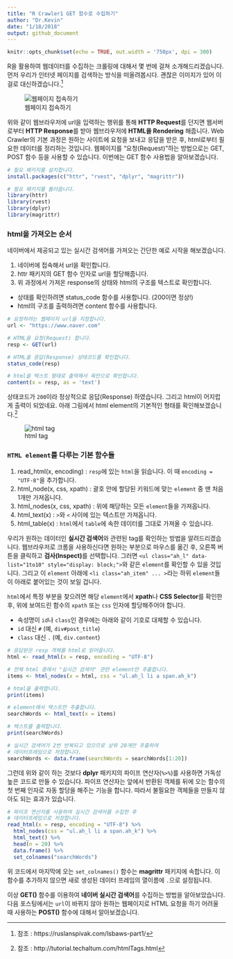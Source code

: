 ```yaml
---
title: "R Crawler1 GET 함수로 수집하기"
author: "Dr.Kevin"
date: "1/18/2018"
output: github_document
---
```


```r
knitr::opts_chunk$set(echo = TRUE, out.width = '750px', dpi = 300)
```

R을 활용하여 웹데이터를 수집하는 크롤링에 대해서 몇 번에 걸쳐 소개해드리겠습니다. 먼저 우리가 인터넷 페이지를 검색하는 방식을 떠올려봅시다. 괜찮은 이미지가 있어 이걸로 대신하겠습니다.^[참조 : https://ruslanspivak.com/lsbaws-part1/]

![웹페이지 접속하기](https://ruslanspivak.com/lsbaws-part1/LSBAWS_HTTP_request_response.png)

위와 같이 웹브라우저에 url을 입력하는 행위를 통해 **HTTP Request**를 던지면 웹서버로부터 **HTTP Response**를 받아 웹브라우저에 **HTML을 Rendering** 해줍니다. Web Crawler의 기본 과정은 원하는 사이트에 요청을 보내고 응답을 받은 후, html로부터 필요한 데이터를 정리하는 것입니다. 웹페이지를 "요청(Request)"하는 방법으로는 GET, POST 함수 등을 사용할 수 있습니다. 이번에는 GET 함수 사용법을 알아보겠습니다. 

```r
# 필요 패키지를 설치합니다.
install.packages(c("httr", "rvest", "dplyr", "magrittr"))
```

```r
# 필요 패키지를 불러옵니다.
library(httr)
library(rvest)
library(dplyr)
library(magrittr)
```

### html을 가져오는 순서  

네이버에서 제공되고 있는 실시간 검색어를 가져오는 간단한 예로 시작을 해보겠습니다.  

1. 네이버에 접속해서 url을 확인합니다.  
1. httr 패키지의 GET 함수 인자로 url을 할당해줍니다.  
1. 위 과정에서 가져온 response의 상태와 html의 구조를 텍스트로 확인합니다.  
  - 상태를 확인하려면 status_code 함수를 사용합니다. (200이면 정상!)  
  - html의 구조를 출력하려면 content 함수를 사용합니다.  

```r
# 요청하려는 웹페이지 url을 지정합니다. 
url <- "https://www.naver.com"

# HTML을 요청(Request) 합니다.
resp <- GET(url)

# HTML을 응답(Response) 상태코드를 확인합니다.
status_code(resp)
```

```r
# html을 텍스트 형태로 출력해서 육안으로 확인합니다.
content(x = resp, as = 'text')
```

상태코드가 `200`이라 정상적으로 응답(Response) 하였습니다. 그리고 html이 어지럽게 출력이 되었네요. 아래 그림에서 html element의 기본적인 형태를 확인해보겠습니다.^[참조 : http://tutorial.techaltum.com/htmlTags.html]

![html tag](http://tutorial.techaltum.com/images/element.png)

### `HTML element`를 다루는 기본 함수들  

1. read_html(x, encoding) : `resp`에 있는 `html`을 읽습니다. 이 때 `encoding = "UTF-8"`을 추가합니다.  
1. html_node(x, css, xpath) : 괄호 안에 할당된 키워드에 맞는 `element` 중 맨 처음 1개만 가져옵니다.  
1. html_nodes(x, css, xpath) : 위에 해당하는 모든 `element`들을 가져옵니다.  
1. html_text(x) : `>`와 `<` 사이에 있는 텍스트만 가져옵니다.  
1. html_table(x) : `html`에서 `table`에 속한 데이터를 그대로 가져올 수 있습니다.  

우리가 원하는 데이터인 **실시간 검색어**와 관련된 tag를 확인하는 방법을 알려드리겠습니다. 웹브라우저로 크롬을 사용하신다면 원하는 부분으로 마우스를 옮긴 후, 오른쪽 버튼을 클릭하고 **검사(Inspect)**를 선택합니다. 그러면 `<ul class="ah_l" data-list="1to10" style="display: block;">`와 같은 `element`를 확인할 수 있을 것입니다. 그리고 이 `element` 아래에 `<li class="ah_item" ... >`라는 하위 `element`들이 아래로 붙어있는 것이 보일 겁니다. 

`html`에서 특정 부분을 찾으려면 해당 `element`에서 **xpath**나 **CSS Selector**를 확인한 후, 위에 보여드린 함수의 `xpath` 또는 `css` 인자에 할당해주어야 합니다.  

  - 속성명이 `id`나 `class`인 경우에는 아래와 같이 기호로 대체할 수 있습니다.  
  - `id` 대신 `#` (예, `div#post_title`)  
  - `class` 대신 `.` (예, `div.content`)  

```r
# 응답받은 resp 객체를 html로 읽어옵니다. 
html <- read_html(x = resp, encoding = "UTF-8")

# 전체 html 중에서 "실시간 검색어" 관련 element만 추출합니다.
items <- html_nodes(x = html, css = "ul.ah_l li a span.ah_k")

# html을 출력합니다. 
print(items)

# element에서 텍스트만 추출합니다.
searchWords <- html_text(x = items)

# 텍스트를 출력합니다. 
print(searchWords)

# 실시간 검색어가 2번 반복되고 있으므로 상위 20개만 추출하여
# 데이터프레임으로 저장합니다.
searchWords <- data.frame(searchWords = searchWords[1:20])
```

그런데 위와 같이 하는 것보다 **dplyr** 패키지의 파이프 연산자(`%>%`)를 사용하면 가독성 높은 코드로 만들 수 있습니다. 파이프 연산자는 앞에서 반환된 객체를 뒤에 오는 함수의 첫 번째 인자로 자동 할당을 해주는 기능을 합니다. 따라서 불필요한 객체들을 만들지 않아도 되는 효과가 있습니다. 

```r
# 파이프 연산자를 사용하여 실시간 검색어를 수집한 후
# 데이터프레임으로 저장합니다. 
read_html(x = resp, encoding = "UTF-8") %>% 
  html_nodes(css = "ul.ah_l li a span.ah_k") %>% 
  html_text() %>% 
  head(n = 20) %>% 
  data.frame() %>% 
  set_colnames("searchWords")
```

위 코드에서 마지막에 오는 `set_colnames()` 함수는 **magrittr** 패키지에 속합니다. 이 함수를 추가하지 않으면 새로 생성된 데이터 프레임의 열이름에 `.`으로 설정됩니다. 

이상 **GET()** 함수를 이용하여 **네이버 실시간 검색어**를 수집하는 방법을 알아보았습니다. 다음 포스팅에서는 `url`이 바뀌지 않아 원하는 웹페이지로 HTML 요청을 하기 어려울 때 사용하는 **POST()** 함수에 대해서 알아보겠습니다.
